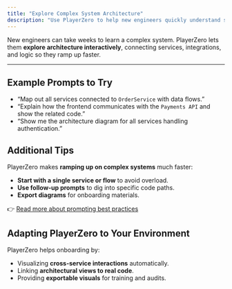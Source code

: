 ```yaml
---
title: "Explore Complex System Architecture"
description: "Use PlayerZero to help new engineers quickly understand services, integrations, and logic distribution."
---
```


New engineers can take weeks to learn a complex system. PlayerZero lets them **explore architecture interactively**, connecting services, integrations, and logic so they ramp up faster.

---

## Example Prompts to Try

- “Map out all services connected to `OrderService` with data flows.”  
- “Explain how the frontend communicates with the `Payments API` and show the related code.”  
- “Show me the architecture diagram for all services handling authentication.”  

## Additional Tips

PlayerZero makes **ramping up on complex systems** much faster:  
- **Start with a single service or flow** to avoid overload.  
- **Use follow-up prompts** to dig into specific code paths.  
- **Export diagrams** for onboarding materials.

👉 [Read more about prompting best practices](/how-to-guides/prompting-basics)

## Adapting PlayerZero to Your Environment

PlayerZero helps onboarding by:  
- Visualizing **cross-service interactions** automatically.  
- Linking **architectural views to real code**.  
- Providing **exportable visuals** for training and audits.
